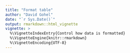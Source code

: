 ```yaml
---
title: "Format table"
author: "David Gohel"
date: "`r Sys.Date()`"
output: rmarkdown::html_vignette
vignette: >
  %\VignetteIndexEntry{Control how data is formatted}
  %\VignetteEngine{knitr::rmarkdown}
  %\VignetteEncoding{UTF-8}
---
```


